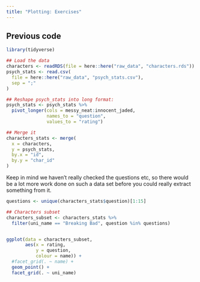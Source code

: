 ```yaml
---
title: "Plotting: Exercises"
---
```



::: {.callout-caution icon="false" collapse="true"}
## Previous code
```r
library(tidyverse)

## Load the data
characters <- readRDS(file = here::here("raw_data", "characters.rds"))
psych_stats <- read.csv(
  file = here::here("raw_data", "psych_stats.csv"),
  sep = ";"
)

## Reshape psych_stats into long format:
psych_stats <- psych_stats %>%
  pivot_longer(cols = messy_neat:innocent_jaded, 
               names_to = "question", 
               values_to = "rating")

## Merge it
characters_stats <- merge(
  x = characters,
  y = psych_stats,
  by.x = "id", 
  by.y = "char_id"
)
```
:::



Keep in mind we haven't really checked the questions etc, so there would be a lot more work done on such a data set before you could really extract something from it.

```r

questions <- unique(characters_stats$question)[1:15]

## Characters subset
characters_subset <- characters_stats %>% 
  filter(uni_name == "Breaking Bad", question %in% questions)


ggplot(data = characters_subset, 
       aes(x = rating, 
           y = question,
           colour = name)) +
  #facet_grid(. ~ name) +
  geom_point() +
  facet_grid(. ~ uni_name)

```
